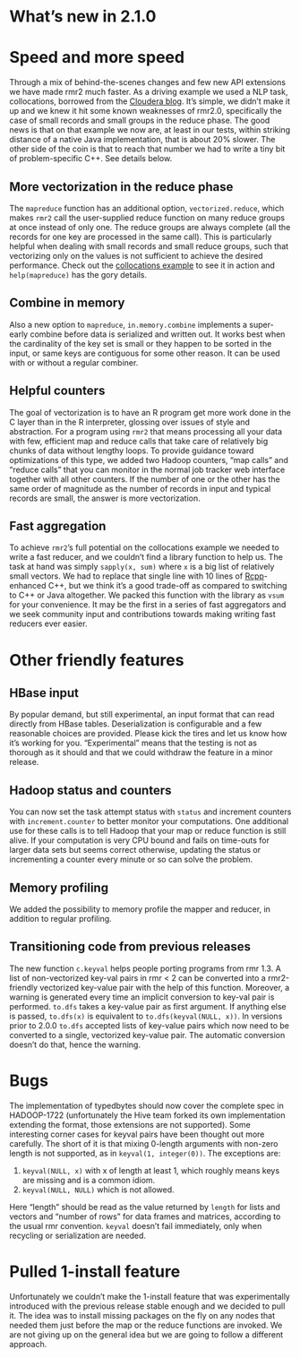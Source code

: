 # What's new in 2.1.0

# Speed and more speed

Through a mix of behind-the-scenes changes and few new API extensions we have made rmr2 much faster. As a driving example we used a NLP task, collocations, borrowed from the [Cloudera blog](http://blog.cloudera.com/blog/2013/01/a-guide-to-python-frameworks-for-hadoop/). It's simple, we didn't make it up and we knew it hit some known weaknesses of rmr2.0, specifically the case of small records and small groups in the reduce phase. The good news is that on that example we now are, at least in our tests, within striking distance of a native Java implementation, that is about 20% slower. The other side of the coin is that to reach that number we had to write a tiny bit of problem-specific C++. See details below.

## More vectorization in the reduce phase
The `mapreduce` function has an additional option, `vectorized.reduce`, which makes `rmr2` call the user-supplied reduce function on many reduce groups at once instead of only one. The reduce groups are always complete (all the records for one key are processed in the same call). This is particularly helpful when dealing with small records and small reduce groups, such that vectorizing only on the values is not sufficient to achieve the desired performance. Check out the [collocations example](../pkg/examples/collocations.R) to see it in action and `help(mapreduce)` has the gory details.

## Combine in memory
Also a new option to `mapreduce`, `in.memory.combine` implements a super-early combine before data is serialized and written out. It works best when the cardinality of the key set is small or they happen to be sorted in the input, or same keys are contiguous for some other reason. It can be used with or without a regular combiner. 

## Helpful counters
The goal of vectorization is to have an R program get more work done in the C layer than in the R interpreter, glossing over issues of style and abstraction. For a program using `rmr2` that means processing all your data with few, efficient map and reduce calls that take care of relatively big chunks of data without lengthy loops. To provide guidance toward optimizations of this type, we added two Hadoop counters, "map calls" and "reduce calls" that you can monitor in the normal job tracker web interface together with all other counters. If the number of one or the other has the same order of magnitude as the number of records in input and typical records are small, the answer is more vectorization.

## Fast aggregation
To achieve `rmr2`'s full potential on the collocations example we needed to write a fast reducer, and we couldn't find a library function to help us. The task at hand was simply `sapply(x, sum)` where `x` is a big list of relatively small vectors. We had to replace that single line with 10 lines of [Rcpp](http://dirk.eddelbuettel.com/code/rcpp.html)-enhanced C++, but we think it's a good trade-off as compared to switching to C++ or Java altogether. We packed this function with the library as `vsum` for your convenience. It may be the first in a series of fast aggregators and we seek community input and contributions towards making writing fast reducers ever easier.

# Other friendly features

## HBase input
By popular demand, but still experimental, an input format that can read directly from HBase tables. Deserialization is configurable and a few reasonable choices are provided. Please kick the tires and let us know how it's working for you. "Experimental" means that the testing is not as thorough as it should and that we could withdraw the feature in a minor release.

## Hadoop status and counters
You can now set the task attempt status with `status` and increment counters with `increment.counter` to better monitor your computations. One additional use for these calls is to tell Hadoop that your map or reduce function is still alive. If your computation is very CPU bound and fails on time-outs for larger data sets but seems correct otherwise, updating the status or incrementing a counter every minute or so can solve the problem.

## Memory profiling
We added the possibility to memory profile the mapper and reducer, in addition to regular profiling.

## Transitioning code from previous releases
The new function `c.keyval` helps people porting programs from rmr 1.3. A list of non-vectorized key-val pairs in rmr < 2 can be converted into a rmr2-friendly vectorized key-value pair with the help of this function. Moreover, a warning is generated every time an implicit conversion to key-val pair is performed. `to.dfs` takes a key-value pair as first argument. If anything else is passed, `to.dfs(x)` is equivalent to `to.dfs(keyval(NULL, x))`. In versions prior to 2.0.0 `to.dfs` accepted lists of key-value pairs which now need to be converted to a single, vectorized key-value pair. The automatic conversion doesn't do that, hence the warning.

# Bugs
The implementation of typedbytes should now cover the complete spec in HADOOP-1722 (unfortunately the Hive team forked its own implementation extending the format, those extensions are not supported). Some interesting corner cases for keyval pairs have been thought out more carefully. The short of it is that mixing 0-length arguments with non-zero length is not supported, as in `keyval(1, integer(0))`. The exceptions are:

  1. `keyval(NULL, x)` with x of length at least 1, which roughly means keys are missing and is a common idiom.
  2. `keyval(NULL, NULL)` which is not allowed. 

Here "length" should be read as the value returned by `length` for lists and vectors and "number of rows" for data frames and matrices, according to the usual rmr convention. `keyval` doesn't fail immediately, only when recycling or serialization are needed.

# Pulled 1-install feature
Unfortunately we couldn't make the 1-install feature that was experimentally introduced with the previous release stable enough and we decided to pull it. The idea was to install missing packages on the fly on any nodes that needed them just before the map or the reduce functions are invoked. We are not giving up on the general idea but we are going to follow a different approach.